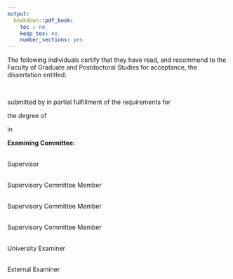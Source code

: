 ```yaml
---
output:
  bookdown::pdf_book:
    toc : no
    keep_tex: no
    number_sections: yes
---
```


\doublespacing

The following individuals certify that they have read, and recommend to the Faculty of Graduate
and Postdoctoral Studies for acceptance, the dissertation entitled:

\vspace{5mm}

\noindent\underline{\makebox[6in][l]{Transboundary fish stocks and their management under climate change}}  
\vspace{2mm}

submitted by \underline{Juliano Emmanuel Palacios Abrantes} in partial fulfillment of the requirements for

the degree of \noindent\underline{\makebox[5in][l]{Doctor of Philosophy}}  

in \noindent\underline{\makebox[5.8in][l]{Zoology}}

\vspace{5mm}

**Examining Committee:**

\noindent\underline{\makebox[6in][l]{William W.L. Cheung, Zoology, UBC}}  
Supervisor

\noindent\underline{\makebox[6in][l]{Villy Christensen, Zoology, UBC}}  
Supervisory Committee Member 

\noindent\underline{\makebox[6in][l]{Daniel Pauly, Zoology, UBC}}  
Supervisory Committee Member 

\noindent\underline{\makebox[6in][l]{U. Rashid Sumaila, IRES, UBC}}  
Supervisory Committee Member 

\noindent\underline{\makebox[6in][l]{}}  
University Examiner

\noindent\underline{\makebox[6in][l]{}}  
External Examiner



